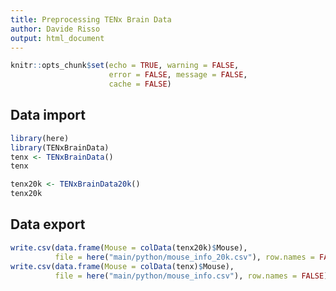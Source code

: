 ```yaml
---
title: Preprocessing TENx Brain Data
author: Davide Risso
output: html_document
---
```


```r
knitr::opts_chunk$set(echo = TRUE, warning = FALSE, 
                      error = FALSE, message = FALSE, 
                      cache = FALSE)
```

## Data import 
```r
library(here)
library(TENxBrainData)
tenx <- TENxBrainData()
tenx

tenx20k <- TENxBrainData20k()
tenx20k
```

## Data export

```r
write.csv(data.frame(Mouse = colData(tenx20k)$Mouse),
          file = here("main/python/mouse_info_20k.csv"), row.names = FALSE)
write.csv(data.frame(Mouse = colData(tenx)$Mouse),
          file = here("main/python/mouse_info.csv"), row.names = FALSE)
```